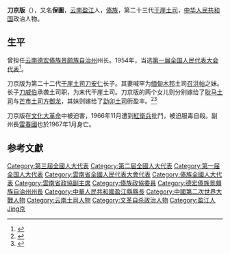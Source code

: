 '''刀京版'''（{{bd|1898年||1966年}}），又名'''保圖'''，[[云南|云南]][[盈江|盈江]]人，[[傣族|傣族]]，第二十三代[[干崖土司|干崖土司]]，[[中华人民共和国|中华人民共和国]]政治人物。

==生平==
曾担任[[云南|云南]][[德宏傣族景颇族自治州|德宏傣族景颇族自治州]]州长。1954年，当选[[第一届全国人民代表大会代表名单|第一届全国人民代表大会代表]]<ref>{{cite book|author=全国人民代表大会常务委员会办公厅|title=中华人民共和国第一届全国人民代表大会代表名单|year=1955年|publisher=全国人民代表大会常务委员会办公厅|url=http://book.ucdrs.superlib.net/views/specific/2929/bookDetail.jsp?dxNumber=000005772167&d=546843D0AE2464CD1C95896344A85614&fenlei=04070402|access-date=2015-01-28|archive-date=2019-01-24|archive-url=https://web.archive.org/web/20190124105450/http://book.ucdrs.superlib.net/views/specific/2929/bookDetail.jsp?dxNumber=000005772167&d=546843D0AE2464CD1C95896344A85614&fenlei=04070402|dead-url=no}}</ref>。

刀京版为第二十二代[[干崖土司|干崖土司]][[刀安仁|刀安仁]]长子。其妻喊罕为[[缅甸|缅甸]][[木邦|木邦]]土司[[召洪帕|召洪帕]]之妹。长子[[刀威伯|刀威伯]]承袭土司职，为末代干崖土司。刀京版的两个女儿则分别嫁给了[[耿马土司|耿马土司]]与[[芒市土司|芒市土司]][[方御龙|方御龙]]，其妹则嫁给了[[勐卯土司|勐卯土司]]衎盈丰。<ref>{{cite book|title=《中共德宏州党史资料选编（二）》|pages=220|editor=中共德宏州委党史征研室|year=1991|publisher=德宏民族出版社}}</ref><ref name=li>{{cite journal|title=缅甸(木邦)永贵土司与中国德宏干崖(盈江)土司的姻亲关系拾遗|author=李茂琳|journal=时代文学(上半月)|year=2015|issue=12}}</ref>

刀京版在[[文化大革命|文化大革命]]中被迫害，1966年11月遭到[[紅衛兵|紅衛兵]]批鬥，被迫服毒自殺。副州長[[雷春國|雷春國]]也於1967年1月身亡。{{R|:1|page=2}}

==参考文獻==
{{reflist|refs=
<ref name=":1">{{cite news|author=中央社台北十九日電|title=〈滇少數民族領袖 刀京版被迫自殺〉|publisher=聯合報|date=1967-03-20}}</ref>
}}
{{Navboxes 
| title  = 刀京版在{{fontcolor|yellow|text|全国人民代表大会|link=全国人民代表大会}}的职务
| titlestyle = background:red;color:white
| list1  =
{{第一届全国人大代表|cat=云南省第一届全国人大代表}}
{{第二届全国人大代表|cat=云南省第二届全国人大代表}}
{{第三届全国人大代表|cat=云南省第三届全国人大代表}}
}}


{{DEFAULTSORT:Dao刀}}
[[Category:第三屆全國人大代表|Category:第三屆全國人大代表]]
[[Category:第二屆全國人大代表|Category:第二屆全國人大代表]]
[[Category:第一届全国人大代表|Category:第一届全国人大代表]]
[[Category:雲南省全國人民代表大會代表|Category:雲南省全國人民代表大會代表]]
[[Category:傣族全國人大代表|Category:傣族全國人大代表]]
[[Category:雲南省政協副主席|Category:雲南省政協副主席]]
[[Category:傣族政協委員|Category:傣族政協委員]]
[[Category:德宏傣族景頗族自治州州長|Category:德宏傣族景頗族自治州州長]]
[[Category:中華人民共和國盈江縣縣長|Category:中華人民共和國盈江縣縣長]]
[[Category:中國第二次世界大戰人物|Category:中國第二次世界大戰人物]]
[[Category:云南土司人物|Category:云南土司人物]]
[[Category:文革自杀政治人物|Category:文革自杀政治人物]]
[[Category:盈江人|Category:盈江人]]
[[Category:刀姓|Jing京]]